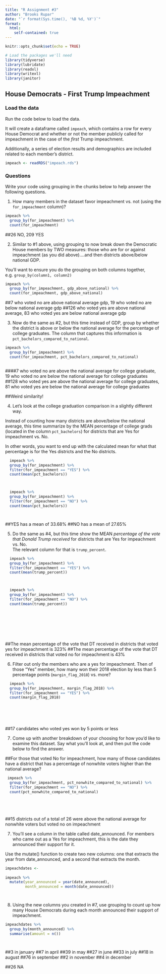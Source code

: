 ```yaml
---
title: "R Assignment #3"
author: "Brooks Rupar"
date: "`r format(Sys.time(), '%B %d, %Y')`"
format:
  html:
    self-contained: true
---
```


```r
knitr::opts_chunk$set(echo = TRUE)

# Load the packages we'll need
library(tidyverse)
library(lubridate)
library(readxl)
library(writexl)
library(janitor)

```

## House Democrats - First Trump Impeachment

### Load the data

Run the code below to load the data.

It will create a dataframe called `impeach`, which contains a row for every House Democrat and whether or not the member publicly called for impeachment in the case of the *first* Trump impeachment.

Additionally, a series of election results and demographics are included related to each member's district.

```r

impeach <- readRDS("impeach.rds")


```

### Questions

Write your code using grouping in the chunks below to help answer the following questions.

1)  How many members in the dataset favor impeachment vs. not (using the `for_impeachment` column)?

```r

impeach %>% 
  group_by(for_impeachment) %>%
  count(for_impeachment)


```
##26 NO, 209 YES


2)  Similar to #1 above, using grouping to now break down the Democratic House members by TWO measures: those who are for or against impeachment (as you did above)....and then districts above/below national GDP.  
  
You'll want to ensure you do the grouping on both columns together, e.g. `group_by(column1, column2)`

```r

impeach %>% 
  group_by(for_impeachment, gdp_above_national) %>%
  count(for_impeachment, gdp_above_national)

```
##7 who voted no are above national average gdp, 19 who voted no are below national average gdp
##126 who voted yes are above national average, 83 who voted yes are below national average gdp



3)  Now do the same as #2, but this time instead of GDP, group by whether the district is above or below the national average for the percentage of college graduates. The column that captures this information is `pct_bachelors_compared_to_national`.

```r

impeach %>% 
  group_by(for_impeachment) %>%
  count(for_impeachment, pct_bachelors_compared_to_national)



```
####7 who voted no are above the national average for college graduate, 19 who voted no are below the national average for college graduates
##128 who voted yes are above the national average for college graduates, 81 who voted yes are below the national average for college graduates

##Weird similarity!

4)  Let's look at the college graduation comparison in a slightly different way.  
  
Instead of counting how many districts are above/below the national average, this time summarize by the MEAN percentage of college grads (located in the column `pct_bachelors`) for districts that are Yes for impeachment vs. No.  
  
In other words, you want to end up with the calculated mean for what that percentage is for the Yes districts and the No districts.

```r

  impeach %>% 
  group_by(for_impeachment) %>% 
  filter(for_impeachment == "YES") %>% 
  count(mean(pct_bachelors))



  impeach %>% 
  group_by(for_impeachment) %>% 
  filter(for_impeachment == "NO") %>% 
  count(mean(pct_bachelors))




```
##YES has a mean of 33.68%
##NO has a mean of 27.65%


5)  Do the same as #4, but this time show the MEAN *percentage of the vote that Donald Trump received* for districts that are Yes for impeachment vs. No.  
The relevant column for that is `trump_percent`.

```r

  impeach %>% 
  group_by(for_impeachment) %>% 
  filter(for_impeachment == "YES") %>% 
  count(mean(trump_percent))



  impeach %>% 
  group_by(for_impeachment) %>% 
  filter(for_impeachment == "NO") %>% 
  count(mean(trump_percent))









```
##The mean percentage of the vote that DT received in districts that voted yes for impeachment is 323%
##The mean percentage of the vote that DT received in districts that voted no for impeachment is 43%



6)  Filter out only the members who are a yes for impeachment. Then of those "Yes" member, how many won their 2018 election by less than 5 percentage points (`margin_flag_2018`) vs. more?

```r

  
  impeach %>% 
  group_by(for_impeachment, margin_flag_2018) %>% 
  filter(for_impeachment == "YES") %>% 
  count(margin_flag_2018)







```
##17 candidates who voted yes won by 5 points or less 

7)  Come up with another breakdown of your choosing for how you'd like to examine this dataset. Say what you'll look at, and then put the code below to find the answer.

##For those that voted No for impeachment, how many of those candidates have a district that has a percentage of nonwhite voters higher than the national average?

```r

  
 impeach %>% 
  group_by(for_impeachment, pct_nonwhite_compared_to_national) %>% 
  filter(for_impeachment == "NO") %>% 
  count(pct_nonwhite_compared_to_national)






```
##15 districts out of a total of 26 were above the national average for nonwhite voters but voted no on impeachment


7)  You'll see a column in the table called date_announced. For members who came out as a Yes for impeachment, this is the date they announced their support for it.  
  
Use the mutate() function to create two new columns: one that extracts the year from date_announced, and a second that extracts the month.

```r

impeachdates <-
  
impeach %>% 
  mutate(year_announced = year(date_announced),
         month_announced = month(date_announced))




```

8) Using the new columns you created in #7, use grouping to count up how many House Democrats during each month announced their support of impeachment.

```r

  

impeachdates %>% 
  group_by(month_announced) %>% 
  summarise(amount = n())




```
##3 in january
##7 in april
##39 in may
##27 in june
##33 in july
##18 in august
##76 in september 
##2 in november 
##4 in december 

##26 NA


